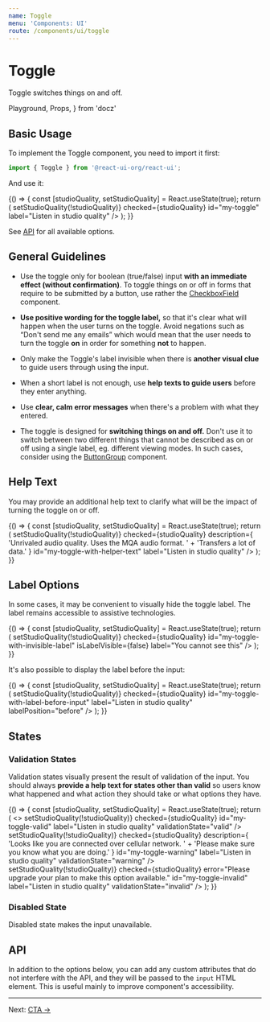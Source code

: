 ```yaml
---
name: Toggle
menu: 'Components: UI'
route: /components/ui/toggle
---
```


# Toggle

Toggle switches things on and off.

  Playground,
  Props,
} from 'docz'

## Basic Usage

To implement the Toggle component, you need to import it first:

```js
import { Toggle } from '@react-ui-org/react-ui';
```

And use it:

<Playground>
  {() => {
    const [studioQuality, setStudioQuality] = React.useState(true);
    return (
      <Toggle
        changeHandler={() => setStudioQuality(!studioQuality)}
        checked={studioQuality}
        id="my-toggle"
        label="Listen in studio quality"
      />
    );
  }}
</Playground>

See [API](#api) for all available options.

## General Guidelines

- Use the toggle only for boolean (true/false) input **with an immediate effect
  (without confirmation)**. To toggle things on or off in forms that require to
  be submitted by a button, use rather the
  [CheckboxField](/components/ui/checkbox-field) component.

- **Use positive wording for the toggle label,** so that it's clear what will
  happen when the user turns on the toggle. Avoid negations such as “Don't send
  me any emails” which would mean that the user needs to turn the toggle **on**
  in order for something **not** to happen.

- Only make the Toggle's label invisible when there is **another visual clue**
  to guide users through using the input.

- When a short label is not enough, use **help texts to guide users** before
  they enter anything.

- Use **clear, calm error messages** when there's a problem with what they
  entered.

- The toggle is designed for **switching things on and off.** Don't use it to
  switch between two different things that cannot be described as on or off
  using a single label, eg. different viewing modes. In such cases, consider
  using the [ButtonGroup](/components/ui/button-group) component.

## Help Text

You may provide an additional help text to clarify what will be the impact of
turning the toggle on or off.

<Playground>
  {() => {
    const [studioQuality, setStudioQuality] = React.useState(true);
    return (
      <Toggle
        changeHandler={() => setStudioQuality(!studioQuality)}
        checked={studioQuality}
        description={
          'Unrivaled audio quality. Uses the MQA audio format. '
          + 'Transfers a lot of data.'
        }
        id="my-toggle-with-helper-text"
        label="Listen in studio quality"
      />
    );
  }}
</Playground>

## Label Options

In some cases, it may be convenient to visually hide the toggle label. The label
remains accessible to assistive technologies.

<Playground>
  {() => {
    const [studioQuality, setStudioQuality] = React.useState(true);
    return (
      <Toggle
        changeHandler={() => setStudioQuality(!studioQuality)}
        checked={studioQuality}
        id="my-toggle-with-invisible-label"
        isLabelVisible={false}
        label="You cannot see this"
      />
    );
  }}
</Playground>

It's also possible to display the label before the input:

<Playground>
  {() => {
    const [studioQuality, setStudioQuality] = React.useState(true);
    return (
      <Toggle
        changeHandler={() => setStudioQuality(!studioQuality)}
        checked={studioQuality}
        id="my-toggle-with-label-before-input"
        label="Listen in studio quality"
        labelPosition="before"
      />
    );
  }}
</Playground>

## States

### Validation States

Validation states visually present the result of validation of the input. You
should always **provide a help text for states other than valid** so users know
what happened and what action they should take or what options they have.

<Playground>
  {() => {
    const [studioQuality, setStudioQuality] = React.useState(true);
    return (
      <>
        <Toggle
          changeHandler={() => setStudioQuality(!studioQuality)}
          checked={studioQuality}
          id="my-toggle-valid"
          label="Listen in studio quality"
          validationState="valid"
        />
        <Toggle
          changeHandler={() => setStudioQuality(!studioQuality)}
          checked={studioQuality}
          description={
            'Looks like you are connected over cellular network. '
            + 'Please make sure you know what you are doing.'
          }
          id="my-toggle-warning"
          label="Listen in studio quality"
          validationState="warning"
        />
        <Toggle
          changeHandler={() => setStudioQuality(!studioQuality)}
          checked={studioQuality}
          error="Please upgrade your plan to make this option available."
          id="my-toggle-invalid"
          label="Listen in studio quality"
          validationState="invalid"
        />
      </>
    );
  }}
</Playground>

### Disabled State

Disabled state makes the input unavailable.

<Playground>
  <Toggle label="Disabled toggle" id="my-toggle-disabled" disabled />
  <Toggle
    label="Disabled toggle, checked"
    id="my-toggle-checked-disabled"
    disabled
    checked
  />
</Playground>

## API

In addition to the options below, you can add any custom attributes that do not
interfere with the API, and they will be passed to the `input` HTML element.
This is useful mainly to improve component's accessibility.

<Props of={Toggle} />

---

Next: [CTA →](/components/layout/cta)

